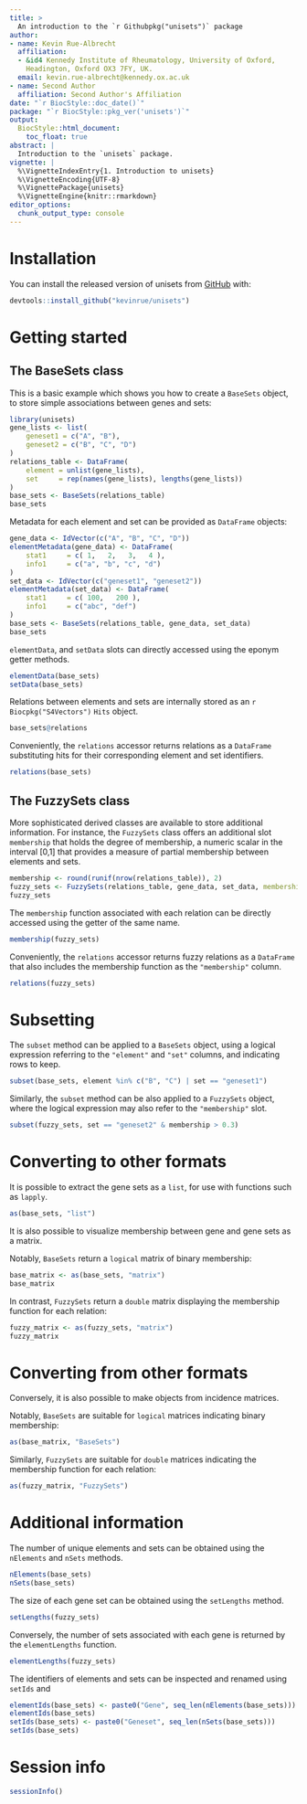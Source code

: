 ```yaml
---
title: >
  An introduction to the `r Githubpkg("unisets")` package 
author:
- name: Kevin Rue-Albrecht
  affiliation: 
  - &id4 Kennedy Institute of Rheumatology, University of Oxford,
    Headington, Oxford OX3 7FY, UK.
  email: kevin.rue-albrecht@kennedy.ox.ac.uk
- name: Second Author
  affiliation: Second Author's Affiliation
date: "`r BiocStyle::doc_date()`"
package: "`r BiocStyle::pkg_ver('unisets')`"
output: 
  BiocStyle::html_document:
    toc_float: true
abstract: |
  Introduction to the `unisets` package.
vignette: |
  %\VignetteIndexEntry{1. Introduction to unisets}
  %\VignetteEncoding{UTF-8}  
  %\VignettePackage{unisets}
  %\VignetteEngine{knitr::rmarkdown}
editor_options: 
  chunk_output_type: console
---
```


# Installation

You can install the released version of unisets from [GitHub](https://github.com/kevinrue/unisets) with:

```r
devtools::install_github("kevinrue/unisets")
```

# Getting started

## The BaseSets class

This is a basic example which shows you how to create a `BaseSets` object, to store simple associations between genes and sets:

```r
library(unisets)
gene_lists <- list(
    geneset1 = c("A", "B"),
    geneset2 = c("B", "C", "D")
)
relations_table <- DataFrame(
    element = unlist(gene_lists),
    set     = rep(names(gene_lists), lengths(gene_lists))
)
base_sets <- BaseSets(relations_table)
base_sets
```

Metadata for each element and set can be provided as `DataFrame` objects:

```r
gene_data <- IdVector(c("A", "B", "C", "D"))
elementMetadata(gene_data) <- DataFrame(
    stat1     = c( 1,   2,   3,   4 ),
    info1     = c("a", "b", "c", "d")
)
set_data <- IdVector(c("geneset1", "geneset2"))
elementMetadata(set_data) <- DataFrame(
    stat1     = c( 100,   200 ),
    info1     = c("abc", "def")
)
base_sets <- BaseSets(relations_table, gene_data, set_data)
base_sets
```

`elementData`, and `setData` slots can directly accessed using the eponym getter methods.

```r
elementData(base_sets)
setData(base_sets)
```

Relations between elements and sets are internally stored as an `r Biocpkg("S4Vectors")` `Hits` object.

```r
base_sets@relations
```

Conveniently, the `relations` accessor returns relations as a `DataFrame` substituting hits for their corresponding element and set identifiers.

```r
relations(base_sets)
```

## The FuzzySets class

More sophisticated derived classes are available to store additional information.
For instance, the `FuzzySets` class offers an additional slot `membership` that holds the degree of membership, a numeric scalar in the interval [0,1] that provides a measure of partial membership between elements and sets.

```r
membership <- round(runif(nrow(relations_table)), 2)
fuzzy_sets <- FuzzySets(relations_table, gene_data, set_data, membership=membership)
fuzzy_sets
```

The `membership` function associated with each relation can be directly accessed using the getter of the same name.

```r
membership(fuzzy_sets)
```

Conveniently, the `relations` accessor returns fuzzy relations as a `DataFrame` that also includes the membership function as the `"membership"` column.

```r
relations(fuzzy_sets)
```

# Subsetting

The `subset` method can be applied to a `BaseSets` object, using a logical expression referring to the `"element"` and `"set"` columns, and indicating rows to keep.

```r
subset(base_sets, element %in% c("B", "C") | set == "geneset1")
```

Similarly, the `subset` method can be also applied to a `FuzzySets` object, where the logical expression may also refer to the `"membership"` slot.

```r
subset(fuzzy_sets, set == "geneset2" & membership > 0.3)
```

# Converting to other formats

It is possible to extract the gene sets as a `list`, for use with functions such as `lapply`.

```r
as(base_sets, "list")
```

It is also possible to visualize membership between gene and gene sets as a matrix.

Notably, `BaseSets` return a `logical` matrix of binary membership:

```r
base_matrix <- as(base_sets, "matrix")
base_matrix
```

In contrast, `FuzzySets` return a `double` matrix displaying the membership function for each relation:

```r
fuzzy_matrix <- as(fuzzy_sets, "matrix")
fuzzy_matrix
```

# Converting from other formats

Conversely, it is also possible to make objects from incidence matrices.

Notably, `BaseSets` are suitable for `logical` matrices indicating binary membership:

```r
as(base_matrix, "BaseSets")
```

Similarly, `FuzzySets` are suitable for `double` matrices indicating the membership function for each relation:

```r
as(fuzzy_matrix, "FuzzySets")
```

# Additional information

The number of unique elements and sets can be obtained using the `nElements` and `nSets` methods.

```r
nElements(base_sets)
nSets(base_sets)
```

The size of each gene set can be obtained using the `setLengths` method.

```r
setLengths(fuzzy_sets)
```

Conversely, the number of sets associated with each gene is returned by the `elementLengths` function.

```r
elementLengths(fuzzy_sets)
```

The identifiers of elements and sets can be inspected and renamed using `setIds` and 

```r
elementIds(base_sets) <- paste0("Gene", seq_len(nElements(base_sets)))
elementIds(base_sets)
setIds(base_sets) <- paste0("Geneset", seq_len(nSets(base_sets)))
setIds(base_sets)
```

# Session info {.unnumbered}

```r
sessionInfo()
```
